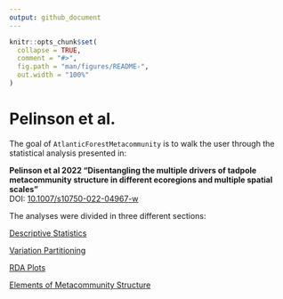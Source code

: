 ```yaml
---
output: github_document
---
```


<!-- README.md is generated from README.Rmd. Please edit that file -->

```r
knitr::opts_chunk$set(
  collapse = TRUE,
  comment = "#>",
  fig.path = "man/figures/README-",
  out.width = "100%"
)
```

# Pelinson et al.

<!-- badges: start -->
<!-- badges: end -->

The goal of `AtlanticForestMetacommunity` is to walk the user through the statistical analysis presented in:  

**Pelinson et al 2022 "Disentangling the multiple drivers of tadpole metacommunity structure in different ecoregions and multiple spatial scales"**  
DOI: [10.1007/s10750-022-04967-w](https://doi.org/10.1007/s10750-022-04967-w)

The analyses were divided in three different sections:

[Descriptive Statistics](https://github.com/RodolfoPelinson/AtlanticForestMetacommunity/blob/master/Descriptive%20Statistics/Descriptive-Statistics.md)

[Variation Partitioning](https://github.com/RodolfoPelinson/AtlanticForestMetacommunity/blob/master/VarPart/Variation_Partitioning.md)

[RDA Plots](https://github.com/RodolfoPelinson/AtlanticForestMetacommunity/blob/master/RDAs/RDAs.md)

[Elements of Metacommunity Structure](https://github.com/RodolfoPelinson/AtlanticForestMetacommunity/blob/master/EMS/EMS.md)
 
